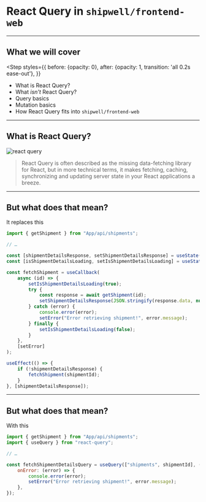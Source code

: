 # React Query in `shipwell/frontend-web`

---

## What we will cover

<Step styles={{
  before: {opacity: 0},
  after: {opacity: 1, transition: 'all 0.2s ease-out'},
}}
>

- What is React Query?
- What _isn't_ React Query?
- Query basics
- Mutation basics
- How React Query fits into `shipwell/frontend-web`

</Step>

---

## What is React Query?

![react query](./assets/react-query.svg)

> React Query is often described as the missing data-fetching library for React, but in more technical terms, it makes fetching, caching, synchronizing and updating server state in your React applications a breeze.

---

## But what does that mean?

It replaces this

```js
import { getShipment } from "App/api/shipments";

// …

const [shipmentDetailsResponse, setShipmentDetailsResponse] = useState();
const [isShipmentDetailsLoading, setIsShipmentDetailsLoading] = useState(false);

const fetchShipment = useCallback(
	async (id) => {
		setIsShipmentDetailsLoading(true);
		try {
			const response = await getShipment(id);
			setShipmentDetailsResponse(JSON.stringify(response.data, null, 2));
		} catch (error) {
			console.error(error);
			setError("Error retrieving shipment!", error.message);
		} finally {
			setIsShipmentDetailsLoading(false);
		}
	},
	[setError]
);

useEffect(() => {
	if (!shipmentDetailsResponse) {
		fetchShipment(shipmentId);
	}
}, [shipmentDetailsResponse]);
```

---

## But what does that mean?

With this

```js
import { getShipment } from "App/api/shipments";
import { useQuery } from "react-query";

// …

const fetchShipmentDetailsQuery = useQuery(["shipments", shipmentId], (id) => getShipment(id), {
	onError: (error) => {
		console.error(error);
		setError("Error retrieving shipment!", error.message);
	},
});
```
